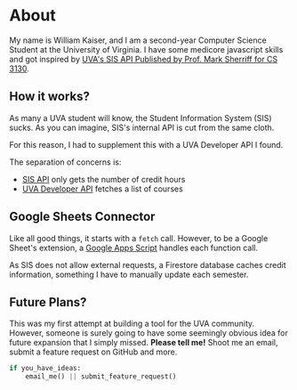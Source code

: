 # About

My name is William Kaiser, and I am a second-year Computer Science Student at the University of Virginia. I have some medicore javascript skills and got inspired by [UVA's SIS API Published by Prof. Mark Sherriff for CS 3130](https://s23.cs3240.org/sis-api.html). 

## How it works? 

As many a UVA student will know, the Student Information System (SIS) sucks. As you can imagine, SIS's internal API is cut from the same cloth.

For this reason, I had to supplement this with a UVA Developer API I found.

The separation of concerns is:
- [SIS API](https://s23.cs3240.org/sis-api.html) only gets the number of credit hours
- [UVA Developer API](https://api.devhub.virginia.edu/v1/courses) fetches a list of courses 

## Google Sheets Connector

Like all good things, it starts with a `fetch` call. However, to be a Google Sheet's extension, a [Google Apps Script](https://www.google.com/script/start/) handles each function call.

As SIS does not allow external requests, a Firestore database caches credit information, something I have to manually update each semester.

## Future Plans?

This was my first attempt at building a tool for the UVA community. However, someone is surely going to have some seemingly obvious idea for future expansion that I simply missed. **Please tell me!** Shoot me an email, submit a feature request on GitHub and more. 

```python
if you_have_ideas:
    email_me() || submit_feature_request()
```